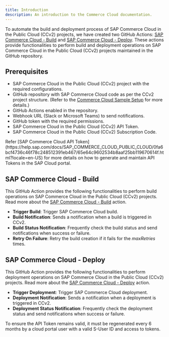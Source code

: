 ```yaml
---
title: Introduction
description: An introduction to the Commerce Cloud documentation.
---
```


To automate the build and deployment process of SAP Commerce Cloud in the Public Cloud (CCv2) projects, we have created two GitHub Actions: [SAP Commerce Cloud - Build](/docs/commerce-cloud/build) and [SAP Commerce Cloud - Deploy](/docs/commerce-cloud/deploy). These actions provide functionalities to perform build and deployment operations on SAP Commerce Cloud in the Public Cloud (CCv2) projects maintained in the GitHub repository.

## Prerequisites

- SAP Commerce Cloud in the Public Cloud (CCv2) project with the required configurations.
- GitHub repository with SAP Commerce Cloud code as per the CCv2 project structure. (Refer to the [Commerce Cloud Sample Setup](https://github.com/SAP-samples/cloud-commerce-sample-setup) for more details.)
- GitHub Actions enabled in the repository.
- Webhook URL (Slack or Microsoft Teams) to send notifications.
- GitHub token with the required permissions.
- SAP Commerce Cloud in the Public Cloud (CCv2) API Token.
- SAP Commerce Cloud in the Public Cloud (CCv2) Subscription Code.

<Aside type="tip">
    Refer [SAP Commerce Cloud API Token](https://help.sap.com/docs/SAP_COMMERCE_CLOUD_PUBLIC_CLOUD/0fa6bcf4736c46f78c248512391eb467/65e64c9602534b8aaf25bb119670614f.html?locale=en-US) for more details on how to generate and maintain API Tokens in the SAP Cloud portal.
</Aside>

## SAP Commerce Cloud - Build

This GitHub Action provides the following functionalities to perform build operations on SAP Commerce Cloud in the Public Cloud (CCv2) projects. Read more about the [SAP Commerce Cloud - Build](/docs/commerce-cloud/build) action.
- **Trigger Build**: Trigger SAP Commerce Cloud build.
- **Build Notification**: Sends a notification when a build is triggered in CCv2.
- **Build Status Notification**: Frequently check the build status and send notifications when success or failure.
- **Retry On Failure**: Retry the build creation if it fails for the _maxRetries_ times.

## SAP Commerce Cloud - Deploy

This GitHub Action provides the following functionalities to perform deployment operations on SAP Commerce Cloud in the Public Cloud (CCv2) projects. Read more about the [SAP Commerce Cloud - Deploy](/docs/commerce-cloud/deploy) action.
- **Trigger Deployment**: Trigger SAP Commerce Cloud deployment.
- **Deployment Notification**: Sends a notification when a deployment is triggered in CCv2.
- **Deployment Status Notification**: Frequently check the deployment status and send notifications when success or failure.


<Aside type="caution">To ensure the API Token remains valid, it must be regenerated every 6 months by a cloud portal user with a valid S-User ID and access to tokens.</Aside>